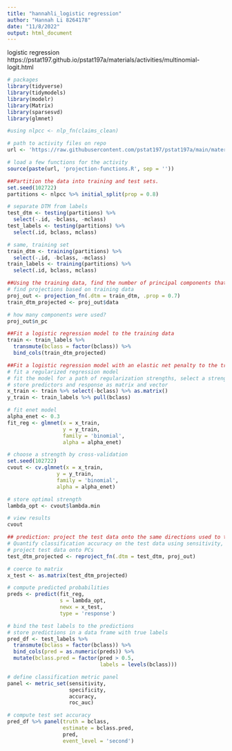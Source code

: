 ```yaml
---
title: "hannahli_logistic regression"
author: "Hannah Li 8264178"
date: "11/8/2022"
output: html_document
---
```

logistic regression
https://pstat197.github.io/pstat197a/materials/activities/multinomial-logit.html
```r
# packages
library(tidyverse)
library(tidymodels)
library(modelr)
library(Matrix)
library(sparsesvd)
library(glmnet)

#using nlpcc <- nlp_fn(claims_clean)

# path to activity files on repo
url <- 'https://raw.githubusercontent.com/pstat197/pstat197a/main/materials/activities/data/'

# load a few functions for the activity
source(paste(url, 'projection-functions.R', sep = ''))

##Partition the data into training and test sets.
set.seed(102722)
partitions <- nlpcc %>% initial_split(prop = 0.8)

# separate DTM from labels
test_dtm <- testing(partitions) %>%
  select(-.id, -bclass, -mclass)
test_labels <- testing(partitions) %>%
  select(.id, bclass, mclass)

# same, training set
train_dtm <- training(partitions) %>%
  select(-.id, -bclass, -mclass)
train_labels <- training(partitions) %>%
  select(.id, bclass, mclass)

##Using the training data, find the number of principal components that preserve at least 70% of the total variance and project the document term matrix (DTM onto those PCs.
# find projections based on training data
proj_out <- projection_fn(.dtm = train_dtm, .prop = 0.7)
train_dtm_projected <- proj_out$data

# how many components were used?
proj_out$n_pc

##Fit a logistic regression model to the training data
train <- train_labels %>%
  transmute(bclass = factor(bclass)) %>%
  bind_cols(train_dtm_projected)

```


```r
##Fit a logistic regression model with an elastic net penalty to the training data.
# fit a regularized regression model
# fit the model for a path of regularization strengths, select a strength, and extract the fitted model corresponding to that strength
# store predictors and response as matrix and vector
x_train <- train %>% select(-bclass) %>% as.matrix()
y_train <- train_labels %>% pull(bclass)

# fit enet model
alpha_enet <- 0.3
fit_reg <- glmnet(x = x_train, 
                  y = y_train, 
                  family = 'binomial',
                  alpha = alpha_enet)

# choose a strength by cross-validation
set.seed(102722)
cvout <- cv.glmnet(x = x_train, 
                y = y_train, 
                family = 'binomial',
                alpha = alpha_enet)

# store optimal strength
lambda_opt <- cvout$lambda.min

# view results
cvout

## prediction: project the test data onto the same directions used to transform the training data
# Quantify classification accuracy on the test data using sensitivity, specificity, and AUROC
# project test data onto PCs
test_dtm_projected <- reproject_fn(.dtm = test_dtm, proj_out)

# coerce to matrix
x_test <- as.matrix(test_dtm_projected)

# compute predicted probabilities
preds <- predict(fit_reg, 
                 s = lambda_opt, 
                 newx = x_test,
                 type = 'response')

# bind the test labels to the predictions
# store predictions in a data frame with true labels
pred_df <- test_labels %>%
  transmute(bclass = factor(bclass)) %>%
  bind_cols(pred = as.numeric(preds)) %>%
  mutate(bclass.pred = factor(pred > 0.5, 
                              labels = levels(bclass)))

# define classification metric panel 
panel <- metric_set(sensitivity, 
                    specificity, 
                    accuracy, 
                    roc_auc)

# compute test set accuracy
pred_df %>% panel(truth = bclass, 
                  estimate = bclass.pred, 
                  pred, 
                  event_level = 'second')

```
